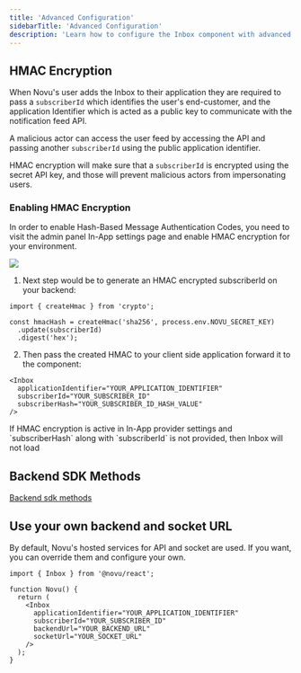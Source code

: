 ```yaml
---
title: 'Advanced Configuration'
sidebarTitle: 'Advanced Configuration'
description: 'Learn how to configure the Inbox component with advanced options'
---
```



## HMAC Encryption

When Novu's user adds the Inbox to their application they are required to pass a `subscriberId` which identifies the user's end-customer, and the application Identifier which is acted as a public key to communicate with the notification feed API.

A malicious actor can access the user feed by accessing the API and passing another `subscriberId` using the public application identifier.

HMAC encryption will make sure that a `subscriberId` is encrypted using the secret API key, and those will prevent malicious actors from impersonating users.

### Enabling HMAC Encryption

In order to enable Hash-Based Message Authentication Codes, you need to visit the admin panel In-App settings page and enable HMAC encryption for your environment.

<Frame caption="How to enable HMAC encryption for In-App Inbox">
  <img src="/images/inbox/client/react/get-started/hmac-encryption-enable.png" />
</Frame>

1. Next step would be to generate an HMAC encrypted subscriberId on your backend:

```tsx
import { createHmac } from 'crypto';

const hmacHash = createHmac('sha256', process.env.NOVU_SECRET_KEY)
  .update(subscriberId)
  .digest('hex');
```

2. Then pass the created HMAC to your client side application forward it to the component:

```tsx
<Inbox
  applicationIdentifier="YOUR_APPLICATION_IDENTIFIER"
  subscriberId="YOUR_SUBSCRIBER_ID"
  subscriberHash="YOUR_SUBSCRIBER_ID_HASH_VALUE"
/>
```

<Info>
  If HMAC encryption is active in In-App provider settings and `subscriberHash`
  along with `subscriberId` is not provided, then Inbox will not load
</Info>

## Backend SDK Methods

[Backend sdk methods](/sdks/framework/typescript/overview)

## Use your own backend and socket URL

By default, Novu's hosted services for API and socket are used. If you want, you can override them and configure your own.

```tsx
import { Inbox } from '@novu/react';

function Novu() {
  return (
    <Inbox
      applicationIdentifier="YOUR_APPLICATION_IDENTIFIER"
      subscriberId="YOUR_SUBSCRIBER_ID"
      backendUrl="YOUR_BACKEND_URL"
      socketUrl="YOUR_SOCKET_URL"
    />
  );
}
```
